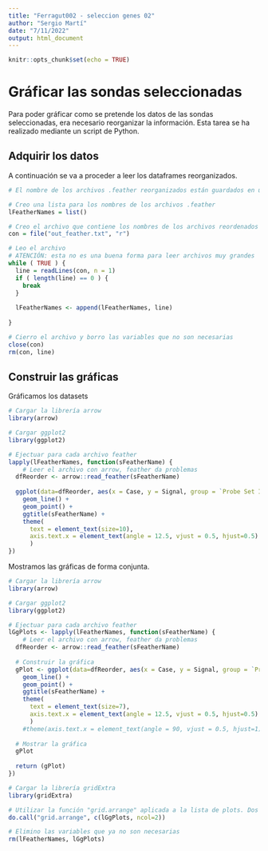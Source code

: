 ```yaml
---
title: "Ferragut002 - seleccion genes 02"
author: "Sergio Martí"
date: "7/11/2022"
output: html_document
---
```


```r
knitr::opts_chunk$set(echo = TRUE)
```

# Gráficar las sondas seleccionadas

Para poder gráficar como se pretende los datos de las sondas seleccionadas, era necesario reorganizar la información. Esta tarea se ha realizado mediante un script de Python.

## Adquirir los datos

A continuación se va a proceder a leer los dataframes reorganizados.

```r
# El nombre de los archivos .feather reorganizados están guardados en un archivo de texto llamado "out_feather"

# Creo una lista para los nombres de los archivos .feather
lFeatherNames = list()

# Creo el archivo que contiene los nombres de los archivos reordenados 
con = file("out_feather.txt", "r")

# Leo el archivo
# ATENCIÓN: esta no es una buena forma para leer archivos muy grandes
while ( TRUE ) {
  line = readLines(con, n = 1)
  if ( length(line) == 0 ) {
    break
  }
  
  lFeatherNames <- append(lFeatherNames, line)
  
}

# Cierro el archivo y borro las variables que no son necesarias
close(con)
rm(con, line)

```

## Construir las gráficas

Gráficamos los datasets

```r
# Cargar la librería arrow
library(arrow)

# Cargar ggplot2
library(ggplot2)

# Ejectuar para cada archivo feather
lapply(lFeatherNames, function(sFeatherName) {
    # Leer el archivo con arrow, feather da problemas
  dfReorder <- arrow::read_feather(sFeatherName)
  
  ggplot(data=dfReorder, aes(x = Case, y = Signal, group = `Probe Set ID`)) + 
    geom_line() + 
    geom_point() + 
    ggtitle(sFeatherName) +
    theme(
      text = element_text(size=10),
      axis.text.x = element_text(angle = 12.5, vjust = 0.5, hjust=0.5)
      )
})

```

Mostramos las gráficas de forma conjunta.

```r
# Cargar la librería arrow
library(arrow)

# Cargar ggplot2
library(ggplot2)

# Ejectuar para cada archivo feather
lGgPlots <- lapply(lFeatherNames, function(sFeatherName) {
    # Leer el archivo con arrow, feather da problemas
  dfReorder <- arrow::read_feather(sFeatherName)
  
  # Construir la gráfica
  gPlot <- ggplot(data=dfReorder, aes(x = Case, y = Signal, group = `Probe Set ID`)) + 
    geom_line() + 
    geom_point() + 
    ggtitle(sFeatherName) +
    theme(
      text = element_text(size=7), 
      axis.text.x = element_text(angle = 12.5, vjust = 0.5, hjust=0.5)
      )
    #theme(axis.text.x = element_text(angle = 90, vjust = 0.5, hjust=1))
  
  # Mostrar la gráfica
  gPlot
  
  return (gPlot)
})

# Cargar la librería gridExtra
library(gridExtra)

# Utilizar la función "grid.arrange" aplicada a la lista de plots. Dos columnas
do.call("grid.arrange", c(lGgPlots, ncol=2))

```

```r
# Elimino las variables que ya no son necesarias
rm(lFeatherNames, lGgPlots)

```
